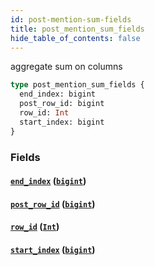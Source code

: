 ```yaml
---
id: post-mention-sum-fields
title: post_mention_sum_fields
hide_table_of_contents: false
---
```


aggregate sum on columns

```graphql
type post_mention_sum_fields {
  end_index: bigint
  post_row_id: bigint
  row_id: Int
  start_index: bigint
}
```

### Fields

#### [`end_index`](#) ([`bigint`](/07-graphql/scalars/bigint))

#### [`post_row_id`](#) ([`bigint`](/07-graphql/scalars/bigint))

#### [`row_id`](#) ([`Int`](/07-graphql/scalars/int))

#### [`start_index`](#) ([`bigint`](/07-graphql/scalars/bigint))
